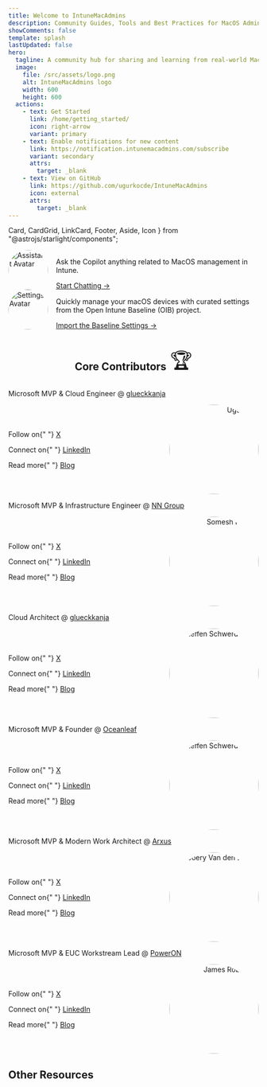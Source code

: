 ```yaml
---
title: Welcome to IntuneMacAdmins
description: Community Guides, Tools and Best Practices for MacOS Admins that Manage their devices with Microsoft Intune.
showComments: false
template: splash
lastUpdated: false
hero:
  tagline: A community hub for sharing and learning from real-world MacOS experiences, featuring guides, scripts, tools, and best practices — all in one website. Continuously improved and updated by experts.
  image:
    file: /src/assets/logo.png
    alt: IntuneMacAdmins logo
    width: 600
    height: 600
  actions:
    - text: Get Started
      link: /home/getting_started/
      icon: right-arrow
      variant: primary
    - text: Enable notifications for new content
      link: https://notification.intunemacadmins.com/subscribe
      variant: secondary
      attrs: 
        target: _blank
    - text: View on GitHub
      link: https://github.com/ugurkocde/IntuneMacAdmins
      icon: external
      attrs: 
        target: _blank
---
```


  Card,
  CardGrid,
  LinkCard,
  Footer,
  Aside,
  Icon 
} from "@astrojs/starlight/components";


<GithubStar />
<div class="reduced-margin">
  <Sponsors />
</div>

<CardGrid>
  <Card title="Chat with the Copilot" icon="star">
    <div style="display: flex; align-items: center;">
      <div style="flex: 0 0 auto; margin-right: 1rem;">
        <img
          src="assistant_avatar.webp"
          alt="Assistant Avatar"
          style="width: 80px; height: 80px; border-radius: 50%;"
          data-zoom-off
        />
      </div>
      <div style="flex: 1;">
        <p>Ask the Copilot anything related to MacOS management in Intune.</p>
        <a href="https://copilot.intunemacadmins.com" target="_blank">Start Chatting →</a>
      </div>
    </div>
  </Card>
  <Card title="Jumpstart with our Baseline Settings" icon="rocket">
    <div style="display: flex; align-items: center;">
      <div style="flex: 0 0 auto; margin-right: 1rem;">
        <img
          src="settings_avatar.webp"
          alt="Settings Avatar"
          style="width: 80px; height: 80px; border-radius: 50%;"
          data-zoom-off
        />
      </div>
      <div style="flex: 1;">
        <p>Quickly manage your macOS devices with curated settings from the Open Intune Baseline (OIB) project.</p>
        <a href="/baselinesettings/import" target="_blank">Import the Baseline Settings →</a>
      </div>
    </div>
  </Card>
</CardGrid>

<div style="text-align: center; display: flex; justify-content: center; align-items: center; margin-top: 2rem; margin-bottom: 1rem;  text-shadow: 0 0 10px rgba(255, 255, 255, 0.5);">
  <h2 style="margin-right: 0.5rem;">Core Contributors</h2>
  <span style="font-size: 2.5rem;">🏆</span>
</div>

<CardGrid>
  <Card title="Ugur Koc">
    <p>Microsoft MVP & Cloud Engineer @ <a href="https://www.glueckkanja.com/en/" target="_blank">glueckkanja</a></p>
    <div style="display: flex; align-items: center;">
      <div style="flex: 1;">
        <p>
          Follow on{" "}
          <a href="https://x.com/UgurKocDe" target="_blank">
            X
          </a>
        </p>
        <p>
          Connect on{" "}
          <a href="https://www.linkedin.com/in/ugurkocde/" target="_blank">
            LinkedIn
          </a>
        </p>
        <p>
          Read more{" "}
          <a href="https://ugurkoc.de" target="_blank">
            Blog
          </a>
        </p>
      </div>
      <div style="flex: 1; text-align: right;">
        <img
          src="ugur_koc.webp"
          alt="Ugur Koc"
          style="width: 180px; height: 180px; border-radius: 50%;"
          data-zoom-off
        />
      </div>
    </div>
  </Card>
  <Card title="Somesh Pathak">
    <p>Microsoft MVP & Infrastructure Engineer @ <a href="https://www.nn-group.com/home.htm" target="_blank">NN Group</a></p>
    <div style="display: flex; align-items: center;">
      <div style="flex: 1;">
        <p>
          Follow on{" "}
          <a href="https://x.com/pathak_somesh" target="_blank">
            X
          </a>
        </p>
        <p>
          Connect on{" "}
          <a href="https://www.linkedin.com/in/someshpathak/" target="_blank">
            LinkedIn
          </a>
        </p>
        <p>
          Read more{" "}
          <a href="https://www.intuneirl.com/" target="_blank">
            Blog
          </a>
        </p>
      </div>
      <div style="flex: 1; text-align: right;">
        <img
          src="somesh_pathak.webp"
          alt="Somesh Pathak"
          style="width: 180px; height: 180px; border-radius: 50%;"
          data-zoom-off
        />
      </div>
    </div>
  </Card>
  <Card title="Steffen Schwerdtfeger">
    <p>Cloud Architect @ <a href="https://www.glueckkanja.com/en/" target="_blank">glueckkanja</a></p>
    <div style="display: flex; align-items: center;">
      <div style="flex: 1;">
        <p>
          Follow on{" "}
          <a href="https://x.com/SteffenAtCloud" target="_blank">
            X
          </a>
        </p>
        <p>
          Connect on{" "}
          <a href="https://www.linkedin.com/in/steffen-schwerdtfeger/" target="_blank">
            LinkedIn
          </a>
        </p>
        <p>
          Read more{" "}
          <a href="https://www.manage-everything.cloud/" target="_blank">
            Blog
          </a>
        </p>
      </div>
      <div style="flex: 1; text-align: right;">
        <img
          src="steffen_schwerdtfeger.webp"
          alt="Steffen Schwerdtfeger"
          style="width: 180px; height: 180px; border-radius: 50%;"
          data-zoom-off
        />
      </div>
    </div>
  </Card>
   <Card title="Niklas Tinner">
    <p>Microsoft MVP & Founder @ <a href="https://www.oceanleaf.ch/" target="_blank">Oceanleaf</a></p>
    <div style="display: flex; align-items: center;">
      <div style="flex: 1;">
        <p>
          Follow on{" "}
          <a href="https://x.com/NiklasTinner" target="_blank">
            X
          </a>
        </p>
        <p>
          Connect on{" "}
          <a href="https://www.linkedin.com/in/niklas-tinner/" target="_blank">
            LinkedIn
          </a>
        </p>
        <p>
          Read more{" "}
          <a href="https://www.oceanleaf.ch/" target="_blank">
            Blog
          </a>
        </p>
      </div>
      <div style="flex: 1; text-align: right;">
        <img
          src="niklas_tinner.webp"
          alt="Steffen Schwerdtfeger"
          style="width: 180px; height: 180px; border-radius: 50%;"
          data-zoom-off
        />
      </div>
    </div>
  </Card>
  <Card title="Joery Van den Bosch">
    <p>Microsoft MVP & Modern Work Architect @ <a href="https://www.arxus.eu/en" target="_blank">Arxus</a></p>
    <div style="display: flex; align-items: center;">
      <div style="flex: 1;">
        <p>
          Follow on{" "}
          <a href="https://x.com/joerieke" target="_blank">
            X
          </a>
        </p>
        <p>
          Connect on{" "}
          <a href="https://www.linkedin.com/in/joery/" target="_blank">
            LinkedIn
          </a>
        </p>
        <p>
          Read more{" "}
          <a href="https://intunestuff.com/" target="_blank">
            Blog
          </a>
        </p>
      </div>
      <div style="flex: 1; text-align: right;">
        <img
          src="joery_vandenbosch.webp"
          alt="Joery Van den Bosch"
          style="width: 180px; height: 180px; border-radius: 50%;"
          data-zoom-off
        />
      </div>
    </div>
  </Card>
  <Card title="James Robinson">
    <p>Microsoft MVP & EUC Workstream Lead @ <a href="https://poweronplatforms.com/" target="_blank">PowerON</a></p>
    <div style="display: flex; align-items: center;">
      <div style="flex: 1;">
        <p>
          Follow on{" "}
          <a href="https://x.com/SkipToEndpoint" target="_blank">
            X
          </a>
        </p>
        <p>
          Connect on{" "}
          <a href="https://www.linkedin.com/in/skiptotheendpoint/" target="_blank">
            LinkedIn
          </a>
        </p>
        <p>
          Read more{" "}
          <a href="https://skiptotheendpoint.co.uk/" target="_blank">
            Blog
          </a>
        </p>
      </div>
      <div style="flex: 1; text-align: right;">
        <img
          src="james_robinson.webp"
          alt="James Robinson"
          style="width: 180px; height: 180px; border-radius: 50%;"
          data-zoom-off
        />
      </div>
    </div>
  </Card>
</CardGrid>

<LinkCard
  title="Community Contributors ❤️"
  description="Thank you to all our contributors for your invaluable support in enhancing IntuneMacAdmins. Your dedication and contributions are greatly appreciated!"
  href="https://intunemacadmins.com/home/contributors/"
  target="_blank"
/>

<LinkCard
  title="Contribute to IntuneMacAdmins.com on GitHub!"
  description="Add your name to the list of contributors by contributing to IntuneMacAdmins on GitHub"
  href="https://github.com/ugurkocde/IntuneMacAdmins"
  target="_blank"
/>

## Other Resources

<CardGrid>
  <LinkCard
    title="Official Microsoft Docs for MacOS Management"
    href="https://learn.microsoft.com/en-us/mem/intune/fundamentals/deployment-guide-enrollment-macos"
    target="_blank"
  />
  <LinkCard
    title="Microsoft Mac Admins Group on LinkedIn"
    href="https://www.linkedin.com/groups/13007354/"
    target="_blank"
  />
  <LinkCard
    title="Mac Admins Slack"
    href="https://join.slack.com/t/macadmins/shared_invite/zt-2li6s6akl-ZaR7ZVwg6Tj~8XPSUgFQ~Q"
    target="_blank"
  />
  <LinkCard
    title="Mac Admins Software"
    href="https://macadmins.software/"
    target="_blank"
  />
</CardGrid>

